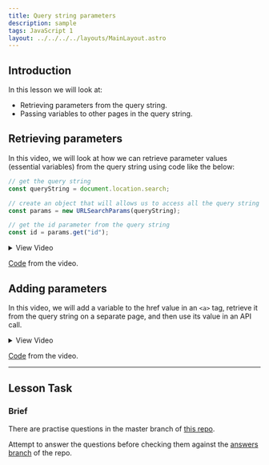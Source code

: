 ```yaml
---
title: Query string parameters
description: sample
tags: JavaScript 1
layout: ../../../../layouts/MainLayout.astro
---
```


## Introduction

In this lesson we will look at:

- Retrieving parameters from the query string.
- Passing variables to other pages in the query string.

## Retrieving parameters

In this video, we will look at how we can retrieve parameter values (essential variables) from the query string using code like the below:

```js
// get the query string
const queryString = document.location.search;

// create an object that will allows us to access all the query string parameters
const params = new URLSearchParams(queryString);

// get the id parameter from the query string
const id = params.get("id");
```

<details>
  <summary>View Video</summary>
  <iframe
    src="https://player.vimeo.com/video/453021027?h=cc9e8cce3f&amp;badge=0&amp;autopause=0&amp;player_id=0&amp;app_id=58479"
    width="2560"
    height="1080"
    frameborder="0"
    allow="autoplay; fullscreen; picture-in-picture"
    allowfullscreen
    title="Retrieving parameters from the querystring"
  ></iframe>
</details>

[Code](https://github.com/NoroffFEU/retrieving-parameters-from-querystrings) from the video.

## Adding parameters

In this video, we will add a variable to the href value in an `<a>` tag, retrieve it from the query string on a separate page, and then use its value in an API call.

<details>
  <summary>View Video</summary>
  <iframe
    src="https://player.vimeo.com/video/453080750?h=328b6f90fd&amp;badge=0&amp;autopause=0&amp;player_id=0&amp;app_id=58479"
    width="2560"
    height="1080"
    frameborder="0"
    allow="autoplay; fullscreen; picture-in-picture"
    allowfullscreen
    title="Passing parameters from one page to another using the querystring"
  ></iframe>
</details>

[Code](https://github.com/NoroffFEU/passing-variables-to-other-pages-in-the-querystring) from the video.

---

## Lesson Task

### Brief

There are practise questions in the master branch of [this repo](https://github.com/NoroffFEU/lesson-task-js1-module4-lesson3).

Attempt to answer the questions before checking them against the [answers branch](https://github.com/NoroffFEU/lesson-task-js1-module4-lesson3/tree/answers) of the repo.
